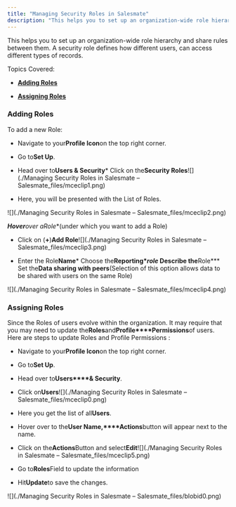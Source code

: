 ```yaml
---
title: "Managing Security Roles in Salesmate"
description: "This helps you to set up an organization-wide role hierarchy and share rules between them. A security role defines how different users, can access dif..."
---
```


This helps you to set up an organization-wide role hierarchy and share rules between them. A security role defines how different users, can access different types of records.

Topics Covered:


*   [**Adding Roles**](https://support.salesmate.io/hc/en-us/articles/19328651153689-Managing-Security-Roles-in-Salesmate#h_01H2AKVAYS9NEC4PDRD9V3JNG5)

*   [**Assigning Roles**](https://support.salesmate.io/hc/en-us/articles/19328651153689-Managing-Security-Roles-in-Salesmate#h_01H2AKVNAHMDA4X2P0G5EFVPJ0)


### Adding Roles

To add a new Role:


*   Navigate to your**Profile Icon**on the top right corner.

*   Go to**Set Up**.

*   Head over to**Users & Security***   Click on the**Security Roles**![](./Managing Security Roles in Salesmate – Salesmate_files/mceclip1.png)


*   Here, you will be presented with the List of Roles.

![](./Managing Security Roles in Salesmate – Salesmate_files/mceclip2.png)


***Hover**over a**Role**(under which you want to add a Role)

*   Click on (**+**)**Add Role**![](./Managing Security Roles in Salesmate – Salesmate_files/mceclip3.png)


*   Enter the Role**Name***   Choose the**Reporting****role***   Describe the**Role***   Set the**Data sharing with peers**(Selection of this option allows data to be shared with users on the same Role)

![](./Managing Security Roles in Salesmate – Salesmate_files/mceclip4.png)


### Assigning Roles

Since the Roles of users evolve within the organization. It may require that you may need to update the**Roles**and**Profile****Permissions**of users. Here are steps to update Roles and Profile Permissions :


*   Navigate to your**Profile Icon**on the top right corner.

*   Go to**Set Up**.

*   Head over to**Users****& Security**.

*   Click on**Users**![](./Managing Security Roles in Salesmate – Salesmate_files/mceclip0.png)


*   Here you get the list of all**Users**.

*   Hover over to the**User Name,****Actions**button will appear next to the name.

*   Click on the**Actions**Button and select**Edit**![](./Managing Security Roles in Salesmate – Salesmate_files/mceclip5.png)


*   Go to**Roles**Field to update the information

*   Hit**Update**to save the changes.

![](./Managing Security Roles in Salesmate – Salesmate_files/blobid0.png)
